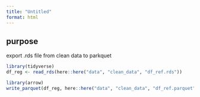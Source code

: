 ```yaml
---
title: "Untitled"
format: html
---
```


## purpose

export .rds file from clean data to parkquet

```r
library(tidyverse)
df_reg <- read_rds(here::here("data", "clean_data", "df_ref.rds"))

library(arrow)
write_parquet(df_reg, here::here("data", "clean_data", "df_ref.parquet"))
```

